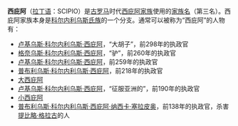 '''西庇阿'''（[[拉丁语|拉丁语]]：SCIPIO）是[[古罗马|古罗马]]时代[[西庇阿家族|西庇阿家族]]使用的[[古罗马人命名习俗|家族名]]（第三名）。西庇阿家族本身是[[科尔内利乌斯氏族|科尔内利乌斯氏族]]的一个分支。通常可以被称为“西庇阿”的人物有：
* [[卢基乌斯·科尔内利乌斯·西庇阿·巴尔巴图斯|卢基乌斯·科尔内利乌斯·西庇阿]]，“大胡子”，前298年的执政官
* [[格奈乌斯·科尔内利乌斯·西庇阿·阿西纳|格奈乌斯·科尔内利乌斯·西庇阿]]，“驴”，前260年的执政官
* [[卢基乌斯·科尔内利乌斯·西庇阿_(前259年执政官)|卢基乌斯·科尔内利乌斯·西庇阿]]，前259年的执政官
* [[普布利乌斯·科尔内利乌斯·西庇阿_(前218年执政官)|普布利乌斯·科尔内利乌斯·西庇阿]]，前218年的执政官
* [[大西庇阿|大西庇阿]]
* [[卢基乌斯·科尔内利乌斯·西庇阿·亚细亚提库斯|卢基乌斯·科尔内利乌斯·西庇阿]]，“征服亚洲的”，前190年的执政官
* [[小西庇阿|小西庇阿]]
* [[普布利乌斯·科尔内利乌斯·西庇阿·纳西卡·塞拉皮奥|普布利乌斯·科尔内利乌斯·西庇阿·纳西卡·塞拉皮奥]]，前138年的执政官，杀害[[提比略·格拉古|提比略·格拉古]]的人
{{Disambig|cat=三字人名消歧义}}